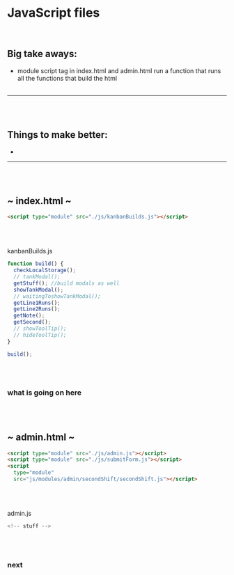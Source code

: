 # JavaScript files

</br>

## Big take aways:

- module script tag in index.html and admin.html run a function that runs all the functions that build the html
  </br>
  </br>

---

</br>
</br>

## Things to make better:

- </br>

---

</br>
</br>

## ~ index.html ~

```html
<script type="module" src="./js/kanbanBuilds.js"></script>
```

</br>
</br>

kanbanBuilds.js

```js
function build() {
  checkLocalStorage();
  // tankModal();
  getStuff(); //build modals as well
  showTankModal();
  // waitingToshowTankModal();
  getLine1Runs();
  getLine2Runs();
  getNote();
  getSecond();
  // showToolTip();
  // hideToolTip();
}

build();
```

</br>
</br>

### what is going on here

</br>
</br>

## ~ admin.html ~

```html
<script type="module" src="./js/admin.js"></script>
<script type="module" src="./js/submitForm.js"></script>
<script
  type="module"
  src="js/modules/admin/secondShift/secondShift.js"></script>
```

</br>
</br>

admin.js

```js
<!-- stuff -->
```

</br>
</br>

### next

</br>
</br>
